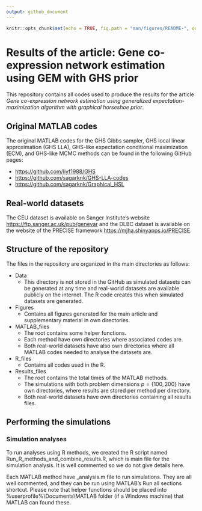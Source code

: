 ```yaml
---
output: github_document
---
```


```r
knitr::opts_chunk$set(echo = TRUE, fig.path = "man/figures/README-", out.width = "100%")
```

# Results of the article: Gene co-expression network estimation using GEM with GHS prior

This repository contains all codes used to produce the results for the article *Gene co-expression network estimation using generalized expectation-maximization algorithm with graphical horseshoe prior*.

## Original MATLAB codes

The original MATLAB codes for the GHS Gibbs sampler, GHS local linear approximation (GHS LLA), GHS-like expectation conditional maximization (ECM), and GHS-like MCMC methods can be found in the following GitHub pages:

-   <https://github.com/liyf1988/GHS>
-   <https://github.com/sagarknk/GHS-LLA-codes>
-   <https://github.com/sagarknk/Graphical_HSL>

## Real-world datasets

The CEU dataset is available on Sanger Institute's website <https://ftp.sanger.ac.uk/pub/genevar> and the DLBC dataset is available on the website of the PRECISE framework <https://mjha.shinyapps.io/PRECISE>.

## Structure of the repository

The files in the repository are organized in the main directories as follows:

-   Data
    -   This directory is not stored in the GitHub as simulated datasets can be generated at any time and real-world datasets are available publicly on the internet. The R code creates this when simulated datasets are generated.
-   Figures
    -   Contains all figures generated for the main article and supplementary material in own directories.
-   MATLAB_files
    -   The root contains some helper functions.
    -   Each method have own directories where associated codes are.
    -   Both real-world datasets have also own directories where all MATLAB codes needed to analyse the datasets are.
-   R_files
    -   Contains all codes used in the R.
-   Results_files
    -   The root contains the total times of the MATLAB methods.
    -   The simulations with both problem dimensions $p = \{100, 200\}$ have own directories, where results are stored per method per directory.
    -   Both real-world datasets have own directories containing all results files.

## Performing the simulations

### Simulation analyses

To run analyses using R methods, we created the R script named Run_R_methods_and_combine_results.R, which is main file for the simulation analysis. It is well commented so we do not give details here.

Each MATLAB method have <method_name>_analysis.m file to run simulations. They are all well commented, and they can be run using MATLAB's Run all sections shortcut. Please note that helper functions should be placed into %userprofile%\\Documents\\MATLAB folder (if a Windows machine) that MATLAB can found these.